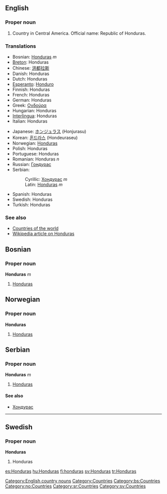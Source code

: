 ==English==
===Proper noun===
# Country in Central America. Official name: Republic of Honduras.
===Translations===
{{top}}
*Bosnian: [[Honduras#Bosnian|Honduras]] ''m''
*[[Breton]]: Honduras
*Chinese: [[洪都拉斯]]
*Danish: Honduras
*Dutch: Honduras
*[[Esperanto]]: [[Honduro]]
*Finnish: Honduras
*French: Honduras
*German: Honduras
*Greek: [[Ονδούρα]]
*Hungarian: Honduras
*[[Interlingua]]: Honduras
*Italian: Honduras
{{mid}}
*Japanese: [[ホンジュラス]] (Honjurasu)
*Korean: [[혼드라스]] (Hondeuraseu)
*Norwegian: [[#Norwegian|Honduras]]
*Polish: Honduras
*Portuguese: Honduras
*Romanian: Honduras ''n''
*Russian: [[Гондурас]]
*Serbian:
*:Cyrillic: [[Хондурас]] ''m''
*:Latin: [[Honduras#Serbian|Honduras]] ''m''
*Spanish: Honduras
*Swedish: Honduras
*Turkish: Honduras
{{bottom}}

===See also===
*[[Countries of the world]]
*[[w:Honduras|Wikipedia article on Honduras]]
[[Category:English country nouns]]
[[Category:Countries]]

==Bosnian==
===Proper noun===
'''Honduras''' ''m''
#[[Honduras]]
[[Category:bs:Countries]]

==Norwegian==
===Proper noun===
[[Category:no:Countries]]
'''Honduras'''
#[[#English|Honduras]]

==Serbian==
===Proper noun===
'''Honduras''' ''m''
#[[Honduras]]
====See also====
*[[Хондурас]]
[[Category:sr:Countries]]
----
==Swedish==
===Proper noun===
'''Honduras'''
#Honduras
[[Category:sv:Countries]]

[[es:Honduras]]
[[hu:Honduras]]
[[fi:honduras]]
[[sv:Honduras]]
[[tr:Honduras]]